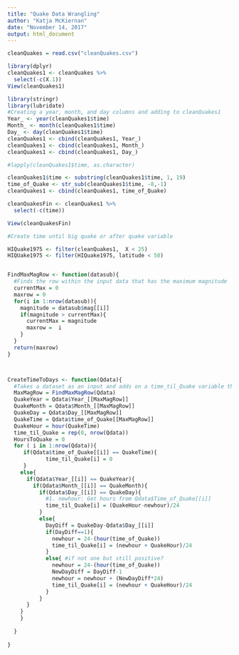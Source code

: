 ```yaml
---
title: "Quake Data Wrangling"
author: "Katja McKiernan"
date: "November 14, 2017"
output: html_document
---
```



```r
cleanQuakes = read.csv("cleanQuakes.csv")

library(dplyr)
cleanQuakes1 <- cleanQuakes %>%
  select(-c(X.1))
View(cleanQuakes1)
```



```r
library(stringr)
library(lubridate)
#Creating a year, month, and day columns and adding to cleanQuakes1
Year_ <- year(cleanQuakes1$time)
Month_ <- month(cleanQuakes1$time)
Day_ <- day(cleanQuakes1$time)
cleanQuakes1 <- cbind(cleanQuakes1, Year_)
cleanQuakes1 <- cbind(cleanQuakes1, Month_)
cleanQuakes1 <- cbind(cleanQuakes1, Day_)

#lapply(cleanQuakes1$time, as.character)

cleanQuakes1$time <- substring(cleanQuakes1$time, 1, 19)
time_of_Quake <- str_sub(cleanQuakes1$time, -8,-1)
cleanQuakes1 <- cbind(cleanQuakes1, time_of_Quake) 

cleanQuakesFin <- cleanQuakes1 %>%
  select(-c(time))

View(cleanQuakesFin)
```


```r
#Create time until big quake or after quake variable

HIQuake1975 <- filter(cleanQuakes1,  X < 25)
HIQUake1975 <- filter(HIQuake1975, latitude < 50)


FindMaxMagRow <- function(datasub){
  #Finds the row within the input data that has the maximum magnitude
  currentMax = 0
  maxrow = 0
  for(i in 1:nrow(datasub)){
    magnitude = datasub$mag[[i]]
    if(magnitude > currentMax){
      currentMax = magnitude
      maxrow =  i
    }
  }
  return(maxrow)
}



CreateTimeToDays <- function(Qdata){
  #Takes a dataset as an input and adds on a time_til_Quake variable that contains the number of days prior to or after the biggest quake in that dataset; For example if the largest quake occurred on January 5, 1988 at 6 pm, then a quake that occurred in the same region on January 4, 1988 at 5pm would be assigned time_til_Quake =(1.0417). It will be negative if it is an aftershock.
  MaxMagRow = FindMaxMagRow(Qdata)
  QuakeYear = Qdata$Year_[[MaxMagRow]]
  QuakeMonth = Qdata$Month_[[MaxMagRow]]
  QuakeDay = Qdata$Day_[[MaxMagRow]]
  QuakeTime = Qdata$time_of_Quake[[MaxMagRow]]
  QuakeHour = hour(QuakeTime)
  time_til_Quake = rep(0, nrow(Qdata))
  HoursToQuake = 0
  for ( i in 1:nrow(Qdata)){
     if(Qdata$time_of_Quake[[i]] == QuakeTime){
            time_til_Quake[i] = 0
     }
    else{
      if(Qdata$Year_[[i]] == QuakeYear){
        if(Qdata$Month_[[i]] == QuakeMonth){
          if(Qdata$Day_[[i]] == QuakeDay){
            #1. newhour: Get hours from Qdata$Time_of_Quake[[i]]
            time_til_Quake[i] = (QuakeHour-newhour)/24
          }
          else{
            DayDiff = QuakeDay-Qdata$Day_[[i]]
            if(DayDiff==1){
              newhour = 24-(hour(time_of_Quake))
              time_til_Quake[i] = (newhour + QuakeHour)/24
            }
            else{ #if not one but still positive?
              newhour = 24-(hour(time_of_Quake))
              NewDayDiff = DayDiff-1
              newhour = newhour + (NewDayDiff*24)
              time_til_Quake[i] = (newhour + QuakeHour)/24
            }
          }
      }
    }
    }
    
  }
  
}



```

